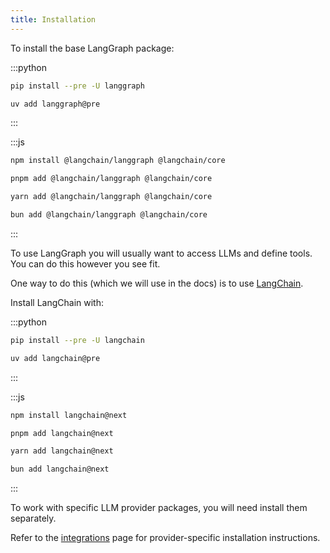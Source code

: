 ```yaml
---
title: Installation
---
```



<AlphaCallout />

To install the base LangGraph package:

:::python
<CodeGroup>
```bash pip
pip install --pre -U langgraph
```

```bash uv
uv add langgraph@pre
```
</CodeGroup>
:::

:::js
<CodeGroup>
```bash npm
npm install @langchain/langgraph @langchain/core
```

```bash pnpm
pnpm add @langchain/langgraph @langchain/core
```

```bash yarn
yarn add @langchain/langgraph @langchain/core
```

```bash bun
bun add @langchain/langgraph @langchain/core
```
</CodeGroup>
:::

To use LangGraph you will usually want to access LLMs and define tools.
You can do this however you see fit.

One way to do this (which we will use in the docs) is to use [LangChain](/oss/langchain-overview).

Install LangChain with:

:::python
<CodeGroup>
```bash pip
pip install --pre -U langchain
```

```bash uv
uv add langchain@pre
```
</CodeGroup>
:::

:::js
<CodeGroup>
```bash npm
npm install langchain@next
```

```bash pnpm
pnpm add langchain@next
```

```bash yarn
yarn add langchain@next
```

```bash bun
bun add langchain@next
```
</CodeGroup>
:::

To work with specific LLM provider packages, you will need install them separately.

Refer to the [integrations](/oss/integrations/providers) page for provider-specific installation instructions.
